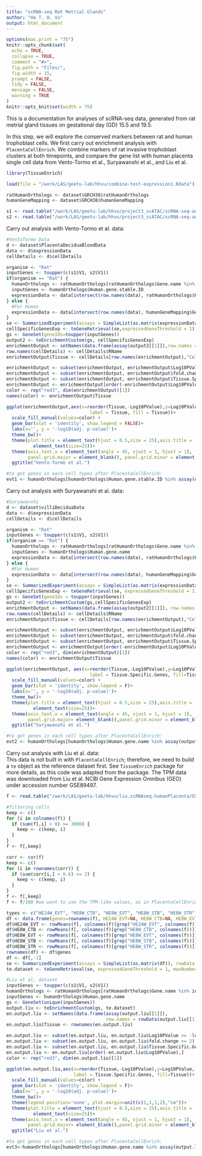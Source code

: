 ```yaml
---
title: "scRNA-seq Rat Metrial Glands"
author: "Ha T. H. Vu"
output: html_document
---
```

  
```r
options(max.print = "75")
knitr::opts_chunk$set(
  echo = TRUE,
  collapse = TRUE,
  comment = "#>",
  fig.path = "Files/",
  fig.width = 15,
  prompt = FALSE,
  tidy = FALSE,
  message = FALSE,
  warning = TRUE
)
knitr::opts_knit$set(width = 75)
```

This is a documentation for analyses of scRNA-seq data, generated from rat metrial gland tissues on gestational day (GD) 15.5 and 19.5. <br>

In this step, we will explore the conserved markers between rat and human trophoblast cells. We first carry out enrichment analysis with `PlacentaCellEnrich`. We combine markers of rat invasive trophoblast clusters at both timepoints, and compare the gene list with human placenta single cell data from Vento-Tormo et al., Suryawanshi et al., and Liu et al.

```r
library(TissueEnrich)

load(file = "/work/LAS/geetu-lab/hhvu/combine-test-expression1.Rdata")

ratHumanOrthologs <- dataset$GRCH38$ratHumanOrthologs
humanGeneMapping <- dataset$GRCH38$humanGeneMapping

s1 <- read.table("/work/LAS/geetu-lab/hhvu/project3_scATAC/scRNA-seq-analysis/3_cluster_DEG/rmChrMTgenes/GD15.5/res0.8/gd15.5-wilcoxin-cluster23-genes.txt", header = F)
s2 <- read.table("/work/LAS/geetu-lab/hhvu/project3_scATAC/scRNA-seq-analysis/3_cluster_DEG/rmChrMTgenes/GD19.5/res0.8/gd19.5-wilcoxin-cluster6-genes.txt", header = F)
```
Carry out analysis with Vento-Tormo et al. data:
```r
#VentoTormo Data
d <- dataset$PlacentaDeciduaBloodData
data <- d$expressionData
cellDetails <- d$cellDetails

organism <- "Rat"
inputGenes <- toupper(c(s1$V1, s2$V1))
if(organism == "Rat") {
  humanOrthologs <- ratHumanOrthologs[ratHumanOrthologs$Gene.name %in% inputGenes,]
  inputGenes <- humanOrthologs$Human.gene.stable.ID
  expressionData <- data[intersect(row.names(data), ratHumanOrthologs$Human.gene.stable.ID),]
} else {
  #For Human
  expressionData <- data[intersect(row.names(data), humanGeneMapping$Gene),]
}
se <- SummarizedExperiment(assays = SimpleList(as.matrix(expressionData)), owData = row.names(expressionData), colData = colnames(expressionData))
cellSpecificGenesExp <- teGeneRetrieval(se,expressedGeneThreshold = 1)
gs <- GeneSet(geneIds=toupper(inputGenes))
output2 <- teEnrichmentCustom(gs, cellSpecificGenesExp)
enrichmentOutput <- setNames(data.frame(assay(output2[[1]]),row.names = rowData(output2[[1]])[,1]), colData(output2[[1]])[,1])
row.names(cellDetails) <- cellDetails$RName
enrichmentOutput$Tissue <- cellDetails[row.names(enrichmentOutput),"CellName"]

enrichmentOutput <- subset(enrichmentOutput, enrichmentOutput$Log10PValue >= -log10(0.05))
enrichmentOutput <- subset(enrichmentOutput, enrichmentOutput$fold.change >= 2)
enrichmentOutput <- subset(enrichmentOutput, enrichmentOutput$Tissue.Specific.Genes >= 5)
enrichmentOutput <- enrichmentOutput[order(-enrichmentOutput$Log10PValue),]
color <- rep("red3", dim(enrichmentOutput)[1])
names(color) <- enrichmentOutput$Tissue

ggplot(enrichmentOutput,aes(x=reorder(Tissue,-Log10PValue),y=Log10PValue,
                               label = Tissue, fill = Tissue))+
  scale_fill_manual(values=color) +
  geom_bar(stat = 'identity', show.legend = FALSE)+
  labs(x='', y = '-log10(adj. p-value)')+
  theme_bw()+
  theme(plot.title = element_text(hjust = 0.5,size = 25),axis.title =
          element_text(size=25))+
  theme(axis.text.x = element_text(angle = 45, vjust = 1, hjust = 1),
        panel.grid.major = element_blank(), panel.grid.minor = element_blank())+
  ggtitle("Vento-Tormo et al.")

#to get genes in each cell types after PlacentaCellEnrich:
evt1 <- humanOrthologs[humanOrthologs$Human.gene.stable.ID %in% assay(output2[[2]]$EVT)[,1] , "Gene.name"]
```

Carry out analysis with Suryawanshi et al. data:
```r
#Suryawanshi
d <- dataset$villiDeciduaData
data <- d$expressionData
cellDetails <- d$cellDetails

organism <- "Rat"
inputGenes <- toupper(c(s1$V1, s2$V1))
if(organism == "Rat") {
  humanOrthologs <- ratHumanOrthologs[ratHumanOrthologs$Gene.name %in% inputGenes,]
  inputGenes <- humanOrthologs$Human.gene.name
  expressionData <- data[intersect(row.names(data), ratHumanOrthologs$Human.gene.name),]
} else {
  #For Human
  expressionData <- data[intersect(row.names(data), humanGeneMapping$Gene),]
}
se <- SummarizedExperiment(assays = SimpleList(as.matrix(expressionData)), rowData = row.names(expressionData), colData = colnames(expressionData))
cellSpecificGenesExp <- teGeneRetrieval(se, expressedGeneThreshold = 1)
gs <- GeneSet(geneIds = toupper(inputGenes))
output2 <- teEnrichmentCustom(gs,cellSpecificGenesExp)
enrichmentOutput <- setNames(data.frame(assay(output2[[1]]), row.names = rowData(output2[[1]])[,1]), colData(output2[[1]])[,1])
row.names(cellDetails) <- cellDetails$RName
enrichmentOutput$Tissue <- cellDetails[row.names(enrichmentOutput),"CellName"]

enrichmentOutput <- subset(enrichmentOutput, enrichmentOutput$Log10PValue >= -log10(0.05))
enrichmentOutput <- subset(enrichmentOutput, enrichmentOutput$fold.change >= 2)
enrichmentOutput <- subset(enrichmentOutput, enrichmentOutput$Tissue.Specific.Genes >= 5)
enrichmentOutput <- enrichmentOutput[order(-enrichmentOutput$Log10PValue),]
color <- rep("red3", dim(enrichmentOutput)[1])
names(color) <- enrichmentOutput$Tissue

ggplot(enrichmentOutput, aes(x=reorder(Tissue,-Log10PValue),y=Log10PValue,
                               label = Tissue.Specific.Genes, fill=Tissue))+
  scale_fill_manual(values=color) +
  geom_bar(stat = 'identity', show.legend = F)+
  labs(x='', y = '-log10(adj. p-value)')+
  theme_bw()+
  theme(plot.title = element_text(hjust = 0.5,size = 25),axis.title =
          element_text(size=25))+
  theme(axis.text.x = element_text(angle = 45, vjust = 1, hjust = 1),
        panel.grid.major= element_blank(),panel.grid.minor = element_blank())+
  ggtitle("Suryawanshi et al.")

#to get genes in each cell types after PlacentaCellEnrich:
evt2 <- humanOrthologs[humanOrthologs$Human.gene.name %in% assay(output2[[2]]$EVT)[,1], "Gene.name"]
```

Carry out analysis with Liu et al. data: <br>
This data is not built in with `PlacentaCellEnrich`; therefore, we need to build a `te` object as the reference dataset first. See `TissueEnrich` package for more details, as this code was adapted from the package. The TPM data was downloaded from Liu et al. NCBI Gene Expression Omnibus (GEO) under accession number GSE89497.
```r
f <- read.table("/work/LAS/geetu-lab/hhvu/liu.scRNAseq.humanPlacenta/GSE89497_Human_Placenta_TMP_V2.txt", header = T, sep = "\t")

#filtering cells
keep <- c()
for (i in colnames(f)) {
  if (sum(f[,i] > 0) >= 3000) {
    keep <- c(keep, i)
  }
}
f <- f[,keep]

corr <- cor(f)
keep <- c()
for (i in rownames(corr)) {
  if (sum(corr[i,] > 0.6) >= 2) {
    keep <- c(keep, i)
  }
}
f <- f[,keep]
f <- f/100 #we want to use the TPM-like values, as in PlacentaCellEnrich paper.

types <- c("HE24W_EVT", "HE8W_CTB", "HE8W_EVT", "HE8W_STB", "HE8W_STR")
df <- data.frame(genes=rownames(f), HE24W_EVT=NA, HE8W_CTB=NA, HE8W_EVT=NA, HE8W_STB=NA, HE8W_STR=NA)
df$HE24W_EVT <- rowMeans(f[, colnames(f)[grep("HE24W_EVT", colnames(f))]])
df$HE8W_CTB <- rowMeans(f[, colnames(f)[grep("HE8W_CTB", colnames(f))]])
df$HE8W_EVT <- rowMeans(f[, colnames(f)[grep("HE8W_EVT", colnames(f))]])
df$HE8W_STB <- rowMeans(f[, colnames(f)[grep("HE8W_STB", colnames(f))]])
df$HE8W_STR <- rowMeans(f[, colnames(f)[grep("HE8W_STR", colnames(f))]])
rownames(df) <- df$genes
df <- df[,-1]
se <- SummarizedExperiment(assays = SimpleList(as.matrix(df)), rowData = row.names(df), colData = colnames(df))
te.dataset <- teGeneRetrieval(se, expressedGeneThreshold = 1, maxNumberOfTissues = 4)
```
```r
#Liu et al. dataset
inputGenes <- toupper(c(s1$V1, s2$V1))
humanOrthologs <- ratHumanOrthologs[ratHumanOrthologs$Gene.name %in% inputGenes,]
inputGenes <- humanOrthologs$Human.gene.name
gs <- GeneSet(unique(inputGenes))
output.liu <- teEnrichmentCustom(gs, te.dataset)
en.output.liu <- setNames(data.frame(assay(output.liu[[1]]),
                                     row.names = rowData(output.liu[[1]])[, 1]), colData(output.liu[[1]])[, 1])
en.output.liu$Tissue <- rownames(en.output.liu)

en.output.liu <- subset(en.output.liu, en.output.liu$Log10PValue >= -log10(0.05))
en.output.liu <- subset(en.output.liu, en.output.liu$fold.change >= 2)
en.output.liu <- subset(en.output.liu, en.output.liu$Tissue.Specific.Genes >= 5)
en.output.liu <- en.output.liu[order(-en.output.liu$Log10PValue),]
color <- rep("red3", dim(en.output.liu)[1])

ggplot(en.output.liu,aes(x=reorder(Tissue,-Log10PValue),y=Log10PValue,
                         label = Tissue.Specific.Genes, fill=Tissue))+
  scale_fill_manual(values=color) +
  geom_bar(stat = 'identity', show.legend = F)+
  labs(x='', y = '-log10(adj. p-value)')+
  theme_bw()+
  theme(legend.position='none', plot.margin=unit(c(1,1,1,2),"cm"))+
  theme(plot.title = element_text(hjust = 0.5,size = 25),axis.title =
          element_text(size=25))+
  theme(axis.text.x = element_text(angle = 45, vjust = 1, hjust = 1),
        panel.grid.major= element_blank(),panel.grid.minor = element_blank())+
  ggtitle("Liu et al.")

#to get genes in each cell types after PlacentaCellEnrich:
evt3<-humanOrthologs[humanOrthologs$Human.gene.name %in% assay(output.liu[[2]]$HE8W_EVT)[,1], "Gene.name"]
```
  